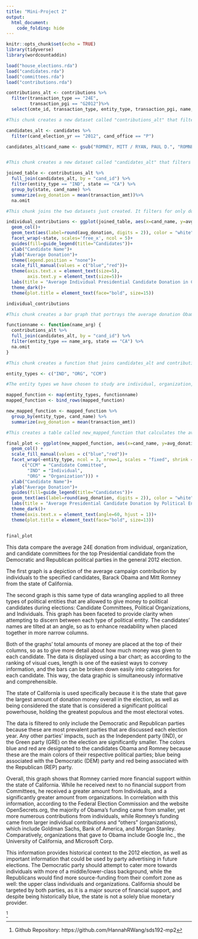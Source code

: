 ```yaml
---
title: "Mini-Project 2"
output:
  html_document:
    code_folding: hide
---
```


```r
knitr::opts_chunk$set(echo = TRUE)
library(tidyverse)
library(wordcountaddin)
```

```r
load("house_elections.rda")
load("candidates.rda")
load("committees.rda")
load("contributions.rda")
```

```r
contributions_alt <- contributions %>%
  filter(transaction_type == "24E", 
         transaction_pgi == "G2012")%>%
  select(cmte_id, transaction_type, entity_type, transaction_pgi, name, state, transaction_amt, cand_id, file_num)

#This chunk creates a new dataset called "contributions_alt" that filters for "24E" (independent expenditure advocating election of candidate) and "G2012" (2012 General Election). It also only includes variables that are relevant to further analyses. 
```

```r
candidates_alt <- candidates %>%
  filter(cand_election_yr == "2012", cand_office == "P")

candidates_alt$cand_name <- gsub("ROMNEY, MITT / RYAN, PAUL D.", "ROMNEY, MITT", candidates_alt$cand_name)


#This chunk creates a new dataset called "candidates_alt" that filters for "2012" (2012 election round) and "P" (Presidential election race). This way, both "contributions_alt" and "candidates_alt" only include data from the General Election of 2012.  
```

```r
joined_table <- contributions_alt %>%
  full_join(candidates_alt, by = "cand_id") %>%
  filter(entity_type == "IND", state == "CA") %>%
  group_by(state, cand_name) %>%
  summarize(avg_donation = mean(transaction_amt))%>%
  na.omit

#This chunk joins the two datasets just created. It filters for only donations which have an entity classified as "IND" representing individuals from "CA", California. The variable transaction_amt is summarized to calculate the average donation for each candidate by state. The new dataset that results from this join is called "joined_table" and returns two observations of three variables. We have successfully calculated how much money individuals in California donated on average to Barack Obama and Mitt Romney's 2012 Presidential Campaigns.
```

```r
individual_contributions <- ggplot(joined_table, aes(x=cand_name, y=avg_donation, fill = cand_name))+
  geom_col()+
  geom_text(aes(label=round(avg_donation, digits = 2)), color = "white")+
  facet_wrap(~state, scales='free_x', ncol = 5)+
  guides(fill=guide_legend(title="Candidates"))+
  xlab("Candidate Name")+
  ylab("Average Donation")+
  theme(legend.position = "none")+
  scale_fill_manual(values = c("blue","red"))+
  theme(axis.text.x = element_text(size=5),
        axis.text.y = element_text(size=5))+
  labs(title = "Average Individual Presidential Candidate Donation in CA")+
  theme_dark()+
  theme(plot.title = element_text(face="bold", size=15))

individual_contributions

#This chunk creates a bar graph that portrays the average donation Obama and Romney received from individuals in the state of California during the 2012 Presidential Campaign. As mentioned before, these donations only include those advertising for each candidate. 
```


```r
functionname <- function(name_arg) {
  contributions_alt %>%
  full_join(candidates_alt, by = "cand_id") %>%
  filter(entity_type == name_arg, state == "CA") %>%
  na.omit
}

#This chunk creates a function that joins candidates_alt and contributions_alt but can additionally filter for any donation entity type we ask it to. This way, we can study more entity types.
```

```r
entity_types <- c("IND", "ORG", "CCM")

#The entity types we have chosen to study are individual, organization, and candidate committee. 
```


```r
mapped_function <- map(entity_types, functionname)
mapped_function <- bind_rows(mapped_function)

new_mapped_function <- mapped_function %>%
  group_by(entity_type, cand_name) %>%
  summarize(avg_donation = mean(transaction_amt))

#This creates a table called new_mapped_function that calculates the average donation for each type of entity per candidate.
```

```r
final_plot <- ggplot(new_mapped_function, aes(x=cand_name, y=avg_donation, fill = cand_name))+
  geom_col() +
  scale_fill_manual(values = c("blue","red"))+
  facet_wrap(~entity_type, ncol = 3, nrow=1, scales = "fixed", shrink = TRUE, labeller(entity_type=
      c("CCM" = "Candidate Committee",
        "IND" = "Individual",
        "ORG" = "Organization"))) +
  xlab("Candidate Name")+
  ylab("Average Donation")+
  guides(fill=guide_legend(title="Candidates"))+
  geom_text(aes(label=round(avg_donation, digits = 2)), color = "white")+
  labs(title = "Average Presidential Candidate Donation by Political Entity in CA")+
  theme_dark()+
  theme(axis.text.x = element_text(angle=60, hjust = 1))+
  theme(plot.title = element_text(face="bold", size=13))


final_plot
```

This data compare the average 24E donation from individual, organization, and candidate committees for the top Presidential candidate from the Democratic and Republican political parties in the general 2012 election. 

The first graph is a depiction of the average campaign contribution by individuals to the specified candidates, Barack Obama and Mitt Romney from the state of California. 

The second graph is this same type of data wrangling applied to all three types of political entities that are allowed to give money to political candidates during elections: Candidate Committees, Political Organizations, and Individuals. This graph has been faceted to provide clarity when attempting to discern between each type of political entity. The candidates’ names are tilted at an angle, so as to enhance readability when placed together in more narrow columns.

 Both of the graphs’ total amounts of money are placed at the top of their columns, so as to give more detail about how much money was given to each candidate. The data is displayed using a bar chart; as according to the ranking of visual cues, length is one of the easiest ways to convey information, and the bars can be broken down easily into categories for each candidate. This way, the data graphic is simultaneously informative and comprehensible.

The state of California is used specifically because it is the state that gave the largest amount of donation money overall in the election, as well as being considered the state that is considered a significant political powerhouse, holding the greatest populous and the most electoral votes. 

The data is filtered to only include the Democratic and Republican parties because these are most prevalent parties that are discussed each election year. Any other parties’ impacts, such as the Independent party (IND), or the Green party (GRE)  on the election are significantly smaller. 
The colors blue and red are designated to the candidates Obama and Romney because these are the main colors of their respective political parties; blue being associated with the Democratic (DEM) party and red being associated with the Republican (REP) party. 

Overall, this graph shows that Romney carried more financial support within the state of California. While he received next to no financial support from Committees, he received a greater amount from Individuals, and a significantly greater amount from organizations. In correlation with this information, according to the Federal Election Commission and the website OpenSecrets.org, the majority of Obama’s funding came from smaller, yet more numerous contributions from individuals, while Romney’s funding came from larger individual contributions and “others” (organizations), which include Goldman Sachs, Bank of America, and Morgan Stanley. Comparatively, organizations that gave to Obama include Google Inc., the University of California, and Microsoft Corp.

This information provides historical context to the 2012 election, as well as important information that could be used by party advertising in future elections. The Democratic party should attempt to cater more towards individuals with more of a middle/lower-class background, while the Republicans would find more source-funding from their comfort zone as well: the upper class individuals and organizations. California should be targeted by both parties, as it is a major source of financial support, and despite being historically blue, the state is not a solely blue monetary provider.



^[Github Repository: https://github.com/HannahRWang/sds192-mp2]
